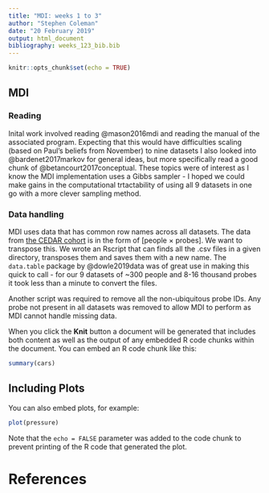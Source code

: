 ```yaml
---
title: "MDI: weeks 1 to 3"
author: "Stephen Coleman"
date: "20 February 2019"
output: html_document
bibliography: weeks_123_bib.bib
---
```


```r
knitr::opts_chunk$set(echo = TRUE)
```

## MDI

### Reading
Inital work involved reading @mason2016mdi and reading the manual of the associated program. Expecting that this would have difficulties scaling (based on Paul's beliefs from November) to nine datasets I also looked into @bardenet2017markov for general ideas, but more specifically read a good chunk of @betancourt2017conceptual. These topics were of interest as I know the MDI implementation uses a Gibbs sampler - I hoped we could make gains in the computational trtactability of using all 9 datasets in one go with a more clever sampling method.


### Data handling
MDI uses data that has common row names across all datasets. The data from [the CEDAR cohort](http://139.165.108.18/srv/genmol/permanent/1be6993fe41c12a051c9244d67c91da2be49e5dd26a6cd79f442bc006971e2ef/crohn-index.html) is in the form of [people $\times$ probes]. We want to transpose this. We wrote an Rscript that can finds all the .csv files in a given directory, transposes them and saves them with a new name. The `data.table` package by @dowle2019data was of great use in making this quick to call - for our 9 datasets of ~300 people and 8-16 thousand probes it took less than a minute to convert the files.

Another script was required to remove all the non-ubiquitous probe IDs. Any probe not present in all datasets was removed to allow MDI to perform as MDI cannot handle missing data. 



When you click the **Knit** button a document will be generated that includes both content as well as the output of any embedded R code chunks within the document. You can embed an R code chunk like this:

```r
summary(cars)
```

## Including Plots

You can also embed plots, for example:

```r
plot(pressure)
```

Note that the `echo = FALSE` parameter was added to the code chunk to prevent printing of the R code that generated the plot.

# References
